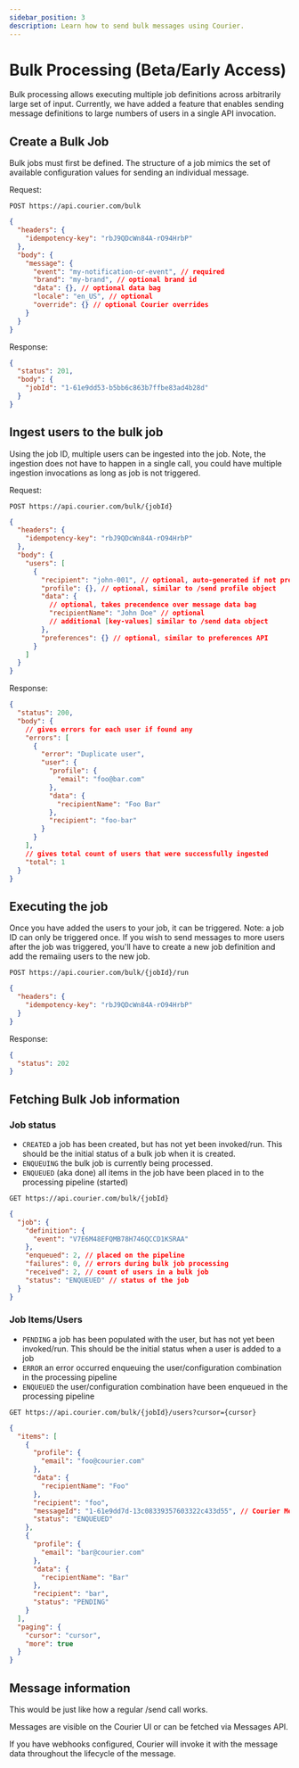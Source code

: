 ```yaml
---
sidebar_position: 3
description: Learn how to send bulk messages using Courier.
---
```


# Bulk Processing (Beta/Early Access)

Bulk processing allows executing multiple job definitions across arbitrarily large set of input.
Currently, we have added a feature that enables sending message definitions to large numbers of users in a single API invocation.

## Create a Bulk Job

Bulk jobs must first be defined. The structure of a job mimics the set of available configuration values for sending an individual message.

Request:

`POST https://api.courier.com/bulk`

```json
{
  "headers": {
    "idempotency-key": "rbJ9QDcWn84A-rO94HrbP"
  },
  "body": {
    "message": {
      "event": "my-notification-or-event", // required
      "brand": "my-brand", // optional brand id
      "data": {}, // optional data bag
      "locale": "en_US", // optional
      "override": {} // optional Courier overrides
    }
  }
}
```

Response:

```json
{
  "status": 201,
  "body": {
    "jobId": "1-61e9dd53-b5bb6c863b7ffbe83ad4b28d"
  }
}
```

## Ingest users to the bulk job

Using the job ID, multiple users can be ingested into the job.
Note, the ingestion does not have to happen in a single call, you could have multiple ingestion invocations as long as job is not triggered.

Request:

`POST https://api.courier.com/bulk/{jobId}`

```json
{
  "headers": {
    "idempotency-key": "rbJ9QDcWn84A-rO94HrbP"
  },
  "body": {
    "users": [
      {
        "recipient": "john-001", // optional, auto-generated if not present
        "profile": {}, // optional, similar to /send profile object
        "data": {
          // optional, takes precendence over message data bag
          "recipientName": "John Doe" // optional
          // additional [key-values] similar to /send data object
        },
        "preferences": {} // optional, similar to preferences API
      }
    ]
  }
}
```

Response:

```json
{
  "status": 200,
  "body": {
    // gives errors for each user if found any
    "errors": [
      {
        "error": "Duplicate user",
        "user": {
          "profile": {
            "email": "foo@bar.com"
          },
          "data": {
            "recipientName": "Foo Bar"
          },
          "recipient": "foo-bar"
        }
      }
    ],
    // gives total count of users that were successfully ingested
    "total": 1
  }
}
```

## Executing the job

Once you have added the users to your job, it can be triggered.
Note: a job ID can only be triggered once. If you wish to send messages to more users after the job was triggered,
you'll have to create a new job definition and add the remaiing users to the new job.

`POST https://api.courier.com/bulk/{jobId}/run`

```json
{
  "headers": {
    "idempotency-key": "rbJ9QDcWn84A-rO94HrbP"
  }
}
```

Response:

```json
{
  "status": 202
}
```

## Fetching Bulk Job information

### Job status

- `CREATED` a job has been created, but has not yet been invoked/run. This should be the initial status of a bulk job when it is created.
- `ENQUEUING` the bulk job is currently being processed.
- `ENQUEUED` (aka done) all items in the job have been placed in to the processing pipeline (started)

`GET https://api.courier.com/bulk/{jobId}`

```json
{
  "job": {
    "definition": {
      "event": "V7E6M48EFQMB78H746QCCD1KSRAA"
    },
    "enqueued": 2, // placed on the pipeline
    "failures": 0, // errors during bulk job processing
    "received": 2, // count of users in a bulk job
    "status": "ENQUEUED" // status of the job
  }
}
```

### Job Items/Users

- `PENDING` a job has been populated with the user, but has not yet been invoked/run. This should be the initial status when a user is added to a job
- `ERROR` an error occurred enqueuing the user/configuration combination in the processing pipeline
- `ENQUEUED` the user/configuration combination have been enqueued in the processing pipeline

`GET https://api.courier.com/bulk/{jobId}/users?cursor={cursor}`

```json
{
  "items": [
    {
      "profile": {
        "email": "foo@courier.com"
      },
      "data": {
        "recipientName": "Foo"
      },
      "recipient": "foo",
      "messageId": "1-61e9dd7d-13c08339357603322c433d55", // Courier Message ID
      "status": "ENQUEUED"
    },
    {
      "profile": {
        "email": "bar@courier.com"
      },
      "data": {
        "recipientName": "Bar"
      },
      "recipient": "bar",
      "status": "PENDING"
    }
  ],
  "paging": {
    "cursor": "cursor",
    "more": true
  }
}
```

## Message information

This would be just like how a regular /send call works.

Messages are visible on the Courier UI or can be fetched via Messages API.

If you have webhooks configured, Courier will invoke it with the message data throughout the lifecycle of the message.
